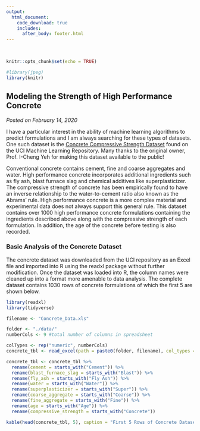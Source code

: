 ```yaml
---
output: 
  html_document:
    code_download: true
    includes:
      after_body: footer.html
---
```

<br>
```r
knitr::opts_chunk$set(echo = TRUE)
```

```r
#library(jpeg)
library(knitr)
```

## **Modeling the Strength of High Performance Concrete**
*Posted on February 14, 2020*

I have a particular interest in the ability of machine learning algorithms to predict formulations and I am always searching for these types of datasets.  One such dataset is the [Concrete Compressive Strength Dataset](http://archive.ics.uci.edu/ml/datasets/Concrete+Compressive+Strength) found on the UCI Machine Learning Repository.  Many thanks to the original owner, Prof. I-Cheng Yeh for making this dataset available to the public!

Conventional concrete contains cement, fine and coarse aggregates and water.  High performance concrete incorporates additional ingredients such as fly ash, blast furnace slag and chemical additives like superplasticizer.  The compressive strength of concrete has been empirically found to have an inverse relationship to the water-to-cement ratio also known as the Abrams' rule.  High performance concrete is a more complex material and experimental data does not always support this general rule.  This dataset contains over 1000 high performance concrete formulations containing the ingredients described above along with the compressive strength of each formulation.  In addition, the age of the concrete before testing is also recorded.

### Basic Analysis of the Concrete Dataset

The concrete dataset was downloaded from the UCI repository as an Excel file and imported into R using the readxl package without further modification.  Once the dataset was loaded into R, the column names were cleaned up into a format more amenable to data analysis.  The complete dataset contains 1030 rows of concrete formulations of which the first 5 are shown below.

```r
library(readxl)
library(tidyverse)

filename <- "Concrete_Data.xls"

folder <- "./data/"
numberCols <- 9 #total number of columns in spreadsheet

colTypes <- rep("numeric", numberCols)
concrete_tbl <- read_excel(path = paste0(folder, filename), col_types = colTypes)

concrete_tbl <- concrete_tbl %>%
  rename(cement = starts_with("Cement")) %>%
  rename(blast_furnace_slag = starts_with("Blast")) %>%
  rename(fly_ash = starts_with("Fly Ash")) %>%
  rename(water = starts_with("Water")) %>%
  rename(superplasticizer = starts_with("Super")) %>%
  rename(coarse_aggregate = starts_with("Coarse")) %>%
  rename(fine_aggregate = starts_with("Fine")) %>%
  rename(age = starts_with("Age")) %>%
  rename(compressive_strength = starts_with("Concrete"))
```

```r
kable(head(concrete_tbl, 5), caption = "First 5 Rows of Concrete Dataset")
```

